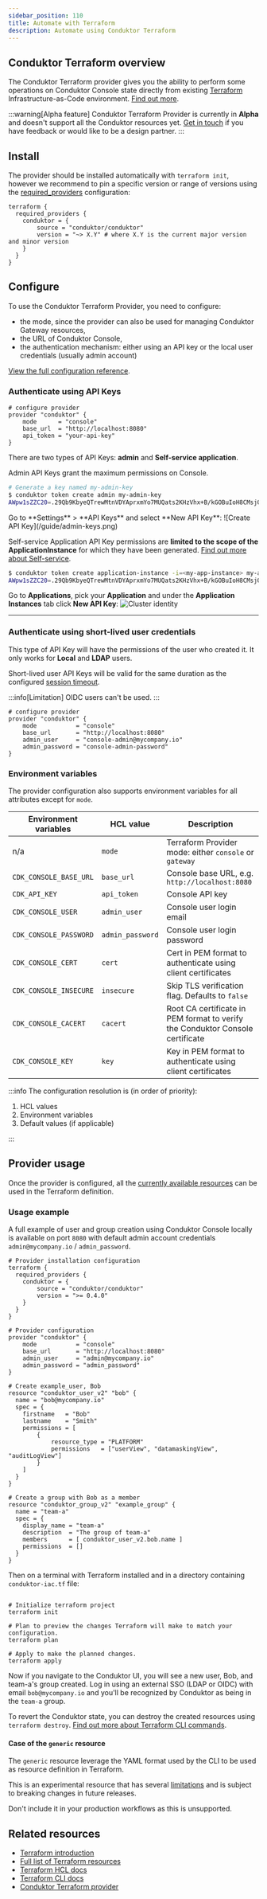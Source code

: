 ```yaml
---
sidebar_position: 110
title: Automate with Terraform
description: Automate using Conduktor Terraform 
---
```



## Conduktor Terraform overview

The Conduktor Terraform provider gives you the ability to perform some operations on Conduktor Console state directly from existing [Terraform](https://developer.hashicorp.com/terraform/intro) Infrastructure-as-Code environment. [Find out more](https://registry.terraform.io/providers/conduktor/conduktor/latest/docs).

:::warning[Alpha feature]
Conduktor Terraform Provider is currently in **Alpha** and doesn't support all the Conduktor resources yet. [Get in touch](https://conduktor.io/roadmap) if you have feedback or would like to be a design partner.
:::

## Install

The provider should be installed automatically with `terraform init`, however we recommend to pin a specific version or range of versions using the [required_providers](https://developer.hashicorp.com/terraform/language/providers/configuration) configuration:

```hcl
terraform {
  required_providers {
    conduktor = {
        source = "conduktor/conduktor"
        version = "~> X.Y" # where X.Y is the current major version and minor version
    }
  }
}
```

## Configure

To use the Conduktor Terraform Provider, you need to configure:

- the mode, since the provider can also be used for managing Conduktor Gateway resources,
- the URL of Conduktor Console,
- the authentication mechanism: either using an API key or the local user credentials (usually admin account)

[View the full configuration reference](https://registry.terraform.io/providers/conduktor/conduktor/latest/docs).

### Authenticate using API Keys

````hcl
# configure provider
provider "conduktor" {
    mode      = "console"
    base_url  = "http://localhost:8080"
    api_token = "your-api-key"
}
````

There are two types of API Keys: **admin** and **Self-service application**.

<Tabs>
<TabItem  value="admin-api-key" label="Admin API Key">

Admin API Keys grant the maximum permissions on Console.

  <Tabs>
  <TabItem  value="CLI" label="CLI">

````bash
# Generate a key named my-admin-key
$ conduktor token create admin my-admin-key
AWpw1sZZC20=.29Qb9KbyeQTrewMtnVDYAprxmYo7MUQats2KHzVhx+B/kGOBuIoH8CMsjOcvolUjLKFqbQNSvY0/98wb8mqxU4NwQTSgbSSAlLxau3caByHR6/X9EeqQdj3Lhf0xCzh87/GxYK5JG2DI1VWj55A6xcH++ottyG909PwuGe/GIwgfxX3FKaopg8hxgUmPJNRSWqX+75a8eQi014J4YxuTD7w+723kOQBTXOysfGUaYnfwCCjPPmSWXEEqy5wkH2NS+jXi3S6+fH0ts8CoqvV6Z8YLmBupdMgCtJ9MVBYeDarIzQw6XY7yNuypUqer0dcd9B3KyVR8ecNpFiF7ybvP4g==
````

  </TabItem>
  <TabItem value="GUI" label="UI">
Go to **Settings** > **API Keys** and select **New API Key**:
![Create API Key](/guide/admin-keys.png)
  </TabItem>
  </Tabs>

</TabItem>
<TabItem value="self-service-application-api-key" label="Self-service Application API Key">

Self-service Application API Key permissions are **limited to the scope of the ApplicationInstance** for which they have been generated. [Find out more about Self-service](/guide/use-cases/self-service).

  <Tabs>
  <TabItem  value="CLI" label="CLI">

````bash
$ conduktor token create application-instance -i=<my-app-instance> my-app-instance-key
AWpw1sZZC20=.29Qb9KbyeQTrewMtnVDYAprxmYo7MUQats2KHzVhx+B/kGOBuIoH8CMsjOcvolUjLKFqbQNSvY0/98wb8mqxU4NwQTSgbSSAlLxau3caByHR6/X9EeqQdj3Lhf0xCzh87/GxYK5JG2DI1VWj55A6xcH++ottyG909PwuGe/GIwgfxX3FKaopg8hxgUmPJNRSWqX+75a8eQi014J4YxuTD7w+723kOQBTXOysfGUaYnfwCCjPPmSWXEEqy5wkH2NS+jXi3S6+fH0ts8CoqvV6Z8YLmBupdMgCtJ9MVBYeDarIzQw6XY7yNuypUqer0dcd9B3KyVR8ecNpFiF7ybvP4g==
````

  </TabItem>
  <TabItem value="GUI" label="UI">

Go to **Applications**, pick your **Application** and under the **Application Instances** tab click **New API Key**:
![Cluster identity](/guide/create-app-api-key.png)

  </TabItem>
  </Tabs>
</TabItem>
</Tabs>
<hr />

### Authenticate using short-lived user credentials

This type of API Key will have the permissions of the user who created it. It only works for **Local** and **LDAP** users.

Short-lived user API Keys will be valid for the same duration as the configured [session timeout](/guide/conduktor-in-production/admin/user-access/session-lifetime).

:::info[Limitation]
OIDC users can't be used.
:::

````hcl
# configure provider
provider "conduktor" {
    mode           = "console"
    base_url       = "http://localhost:8080"
    admin_user     = "console-admin@mycompany.io"
    admin_password = "console-admin-password"
}
````

### Environment variables

The provider configuration also supports environment variables for all attributes except for `mode`.

| Environment variables  | HCL value        | Description                                                                       |
| ---------------------- | ---------------- | --------------------------------------------------------------------------------- |
| n/a                    | `mode`           | Terraform Provider mode: either `console` or `gateway`                            |
| `CDK_CONSOLE_BASE_URL` | `base_url`       | Console base URL, e.g. `http://localhost:8080`                                    |
| `CDK_API_KEY`          | `api_token`      | Console API key                                |
| `CDK_CONSOLE_USER`     | `admin_user`     | Console user login email    |
| `CDK_CONSOLE_PASSWORD` | `admin_password` | Console user login password |
| `CDK_CONSOLE_CERT`     | `cert`           | Cert in PEM format to authenticate using client certificates                      |
| `CDK_CONSOLE_INSECURE` | `insecure`       | Skip TLS verification flag. Defaults to `false`                                   |
| `CDK_CONSOLE_CACERT`   | `cacert`         | Root CA certificate in PEM format to verify the Conduktor Console certificate     |
| `CDK_CONSOLE_KEY`      | `key`            | Key in PEM format to authenticate using client certificates                       |

:::info
The configuration resolution is (in order of priority):

1. HCL values
1. Environment variables
1. Default values (if applicable)

:::

## Provider usage

Once the provider is configured, all the [currently available resources](https://registry.terraform.io/providers/conduktor/conduktor/latest/docs) can be used in the Terraform definition.

### Usage example

A full example of user and group creation using Conduktor Console locally is available on port `8080` with default admin account credentials `admin@mycompany.io` / `admin_password`.

```hcl title="conduktor-iac.tf"
# Provider installation configuration
terraform {
  required_providers {
    conduktor = {
        source = "conduktor/conduktor"
        version = ">= 0.4.0"
    }
  }
}

# Provider configuration
provider "conduktor" {
    mode           = "console"
    base_url       = "http://localhost:8080"
    admin_user     = "admin@mycompany.io"
    admin_password = "admin_password"
}

# Create example_user, Bob
resource "conduktor_user_v2" "bob" {
  name = "bob@mycompany.io"
  spec = {
    firstname   = "Bob"
    lastname    = "Smith"
    permissions = [
        {
            resource_type = "PLATFORM"
            permissions   = ["userView", "datamaskingView", "auditLogView"]
        }
    ]
  }
}

# Create a group with Bob as a member
resource "conduktor_group_v2" "example_group" {
  name = "team-a"
  spec = {
    display_name = "team-a"
    description  = "The group of team-a"
    members      = [ conduktor_user_v2.bob.name ]
    permissions  = []
  }
}
```

Then on a terminal with Terraform installed and in a directory containing `conduktor-iac.tf` file:

```shell

# Initialize terraform project
terraform init

# Plan to preview the changes Terraform will make to match your configuration.
terraform plan

# Apply to make the planned changes.
terraform apply
```

Now if you navigate to the Conduktor UI, you will see a new user, Bob, and team-a's group created. Log in using an external SSO (LDAP or OIDC) with email `bob@mycompany.io` and you'll be recognized by Conduktor as being in the `team-a` group.

To revert the Conduktor state, you can destroy the created resources using `terraform destroy`. [Find out more about Terraform CLI commands](https://developer.hashicorp.com/terraform/cli/commands).

#### Case of the `generic` resource

The `generic` resource leverage the YAML format used by the CLI to be used as resource definition in Terraform.

This is an experimental resource that has several [limitations](https://registry.terraform.io/providers/conduktor/conduktor/latest/docs/resources/generic#limitations) and is subject to breaking changes in future releases.

Don't include it in your production workflows as this is unsupported.

## Related resources

- [Terraform introduction](https://developer.hashicorp.com/terraform/intro)
- [Full list of Terraform resources](https://registry.terraform.io/providers/conduktor/conduktor/latest/docs)
- [Terraform HCL docs](https://developer.hashicorp.com/terraform/language)
- [Terraform CLI docs](https://developer.hashicorp.com/terraform/cli/commands)
- [Conduktor Terraform provider](https://registry.terraform.io/providers/conduktor/conduktor/latest)
